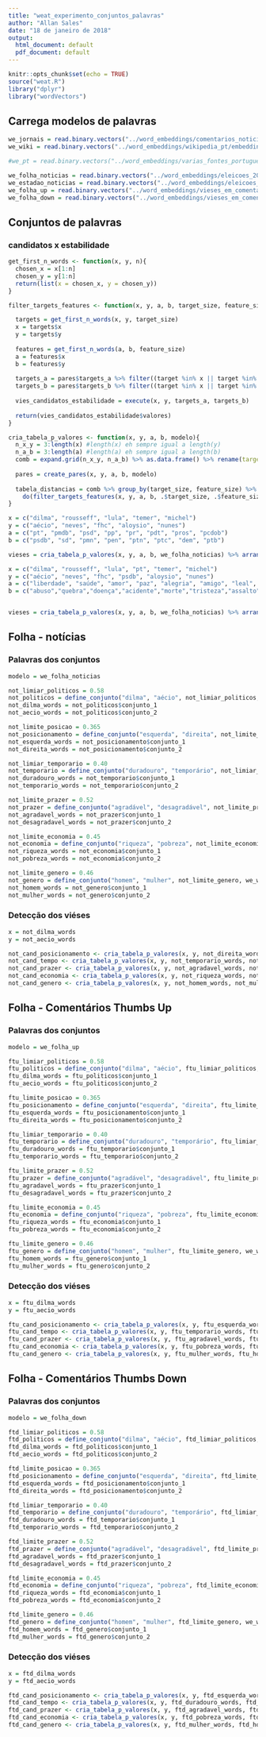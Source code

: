 ```yaml
---
title: "weat_experimento_conjuntos_palavras"
author: "Allan Sales"
date: "18 de janeiro de 2018"
output:
  html_document: default
  pdf_document: default
---
```


```r
knitr::opts_chunk$set(echo = TRUE)
source("weat.R")
library("dplyr")
library("wordVectors")
```

## Carrega modelos de palavras
```r
we_jornais = read.binary.vectors("../word_embeddings/comentarios_noticias_eleicoes_2014/embeddings/noticias_comentarios.bin")
we_wiki = read.binary.vectors("../word_embeddings/wikipedia_pt/embeddings/pt_2.bin")

#we_pt = read.binary.vectors("../word_embeddings/varias_fontes_portugues/skip_s300.txt")

we_folha_noticias = read.binary.vectors("../word_embeddings/eleicoes_2014/embeddings/folha_noticias_eleicao_2014.bin")
we_estadao_noticias = read.binary.vectors("../word_embeddings/eleicoes_2014/embeddings/estadao_noticias_eleicao_2014.bin")
we_folha_up = read.binary.vectors("../word_embeddings/vieses_em_comentarios/embeddings/folha_thumbs_up.bin")
we_folha_down = read.binary.vectors("../word_embeddings/vieses_em_comentarios/embeddings/folha_thumbs_down.bin")
```

## Conjuntos de palavras
### candidatos x estabilidade
```r
get_first_n_words <- function(x, y, n){
  chosen_x = x[1:n]
  chosen_y = y[1:n]
  return(list(x = chosen_x, y = chosen_y))
}

filter_targets_features <- function(x, y, a, b, target_size, feature_size, pares){

  targets = get_first_n_words(x, y, target_size)
  x = targets$x
  y = targets$y
  
  features = get_first_n_words(a, b, feature_size)
  a = features$x
  b = features$y
  
  targets_a = pares$targets_a %>% filter((target %in% x || target %in% y) && (feature %in% a)) 
  targets_b = pares$targets_b %>% filter((target %in% x || target %in% y) && (feature %in% b)) 
  
  vies_candidatos_estabilidade = execute(x, y, targets_a, targets_b)
  
  return(vies_candidatos_estabilidade$valores)
}

cria_tabela_p_valores <- function(x, y, a, b, modelo){
  n_x_y = 3:length(x) #length(x) eh sempre igual a length(y)
  n_a_b = 3:length(a) #length(a) eh sempre igual a length(b)
  comb = expand.grid(n_x_y, n_a_b) %>% as.data.frame() %>% rename(target_size = Var1, feature_size = Var2)
  
  pares = create_pares(x, y, a, b, modelo)
  
  tabela_distancias = comb %>% group_by(target_size, feature_size) %>%
    do(filter_targets_features(x, y, a, b, .$target_size, .$feature_size, pares)) %>% arrange(p_valor, -tam_efeito)
}
```

```r

x = c("dilma", "rousseff", "lula", "temer", "michel")
y = c("aécio", "neves", "fhc", "aloysio", "nunes")
a = c("pt", "pmdb", "psd", "pp", "pr", "pdt", "pros", "pcdob") 
b = c("psdb", "sd", "pmn", "pen", "ptn", "ptc", "dem", "ptb")

vieses = cria_tabela_p_valores(x, y, a, b, we_folha_noticias) %>% arrange(target_size, feature_size)
```
```r
x = c("dilma", "rousseff", "lula", "pt", "temer", "michel")
y = c("aécio", "neves", "fhc", "psdb", "aloysio", "nunes")
a = c("liberdade", "saúde", "amor", "paz", "alegria", "amigo", "leal", "honesto", "sorte", "diploma", "presente", "honra", "família", "céu", "férias")
b = c("abuso","quebra","doença","acidente","morte","tristeza","assalto","desastre","ódio","tragédia","cadeia","pobreza","feio","câncer","matar")


vieses = cria_tabela_p_valores(x, y, a, b, we_folha_noticias) %>% arrange(target_size, feature_size)
```


## Folha - notícias
### Palavras dos conjuntos
```r
modelo = we_folha_noticias

not_limiar_politicos = 0.58
not_politicos = define_conjunto("dilma", "aécio", not_limiar_politicos, we_jornais, modelo)
not_dilma_words = not_politicos$conjunto_1
not_aecio_words = not_politicos$conjunto_2

not_limite_posicao = 0.365
not_posicionamento = define_conjunto("esquerda", "direita", not_limite_posicao, we_jornais, modelo)
not_esquerda_words = not_posicionamento$conjunto_1
not_direita_words = not_posicionamento$conjunto_2

not_limiar_temporario = 0.40
not_temporario = define_conjunto("duradouro", "temporário", not_limiar_temporario, we_wiki, modelo)
not_duradouro_words = not_temporario$conjunto_1
not_temporario_words = not_temporario$conjunto_2

not_limite_prazer = 0.52
not_prazer = define_conjunto("agradável", "desagradável", not_limite_prazer, we_wiki, modelo)
not_agradavel_words = not_prazer$conjunto_1
not_desagradavel_words = not_prazer$conjunto_2

not_limite_economia = 0.45
not_economia = define_conjunto("riqueza", "pobreza", not_limite_economia, we_wiki, modelo)
not_riqueza_words = not_economia$conjunto_1
not_pobreza_words = not_economia$conjunto_2

not_limite_genero = 0.46
not_genero = define_conjunto("homem", "mulher", not_limite_genero, we_wiki, modelo)
not_homem_words = not_genero$conjunto_1
not_mulher_words = not_genero$conjunto_2
```

### Detecção dos viéses
```r
x = not_dilma_words
y = not_aecio_words

not_cand_posicionamento <- cria_tabela_p_valores(x, y, not_direita_words, not_esquerda_words, modelo)
not_cand_tempo <- cria_tabela_p_valores(x, y, not_temporario_words, not_duradouro_words, modelo)
not_cand_prazer <- cria_tabela_p_valores(x, y, not_agradavel_words, not_desagradavel_words, modelo)
not_cand_economia <- cria_tabela_p_valores(x, y, not_riqueza_words, not_pobreza_words, modelo)
not_cand_genero <- cria_tabela_p_valores(x, y, not_homem_words, not_mulher_words, modelo)
```

## Folha - Comentários Thumbs Up
### Palavras dos conjuntos
```r
modelo = we_folha_up

ftu_limiar_politicos = 0.58
ftu_politicos = define_conjunto("dilma", "aécio", ftu_limiar_politicos, we_jornais, modelo)
ftu_dilma_words = ftu_politicos$conjunto_1
ftu_aecio_words = ftu_politicos$conjunto_2

ftu_limite_posicao = 0.365
ftu_posicionamento = define_conjunto("esquerda", "direita", ftu_limite_posicao, we_jornais, modelo)
ftu_esquerda_words = ftu_posicionamento$conjunto_1
ftu_direita_words = ftu_posicionamento$conjunto_2

ftu_limiar_temporario = 0.40
ftu_temporario = define_conjunto("duradouro", "temporário", ftu_limiar_temporario, we_wiki, modelo)
ftu_duradouro_words = ftu_temporario$conjunto_1
ftu_temporario_words = ftu_temporario$conjunto_2

ftu_limite_prazer = 0.52
ftu_prazer = define_conjunto("agradável", "desagradável", ftu_limite_prazer, we_wiki, modelo)
ftu_agradavel_words = ftu_prazer$conjunto_1
ftu_desagradavel_words = ftu_prazer$conjunto_2

ftu_limite_economia = 0.45
ftu_economia = define_conjunto("riqueza", "pobreza", ftu_limite_economia, we_wiki, modelo)
ftu_riqueza_words = ftu_economia$conjunto_1
ftu_pobreza_words = ftu_economia$conjunto_2

ftu_limite_genero = 0.46
ftu_genero = define_conjunto("homem", "mulher", ftu_limite_genero, we_wiki, modelo)
ftu_homem_words = ftu_genero$conjunto_1
ftu_mulher_words = ftu_genero$conjunto_2
```

### Detecção dos viéses
```r
x = ftu_dilma_words
y = ftu_aecio_words

ftu_cand_posicionamento <- cria_tabela_p_valores(x, y, ftu_esquerda_words, ftu_direita_words, modelo)
ftu_cand_tempo <- cria_tabela_p_valores(x, y, ftu_temporario_words, ftu_duradouro_words, modelo)
ftu_cand_prazer <- cria_tabela_p_valores(x, y, ftu_agradavel_words, ftu_desagradavel_words, modelo)
ftu_cand_economia <- cria_tabela_p_valores(x, y, ftu_pobreza_words, ftu_riqueza_words, modelo)
ftu_cand_genero <- cria_tabela_p_valores(x, y, ftu_mulher_words, ftu_homem_words, modelo)
```

## Folha - Comentários Thumbs Down
### Palavras dos conjuntos
```r
modelo = we_folha_down

ftd_limiar_politicos = 0.58
ftd_politicos = define_conjunto("dilma", "aécio", ftd_limiar_politicos, we_jornais, modelo)
ftd_dilma_words = ftd_politicos$conjunto_1
ftd_aecio_words = ftd_politicos$conjunto_2

ftd_limite_posicao = 0.365
ftd_posicionamento = define_conjunto("esquerda", "direita", ftd_limite_posicao, we_jornais, modelo)
ftd_esquerda_words = ftd_posicionamento$conjunto_1
ftd_direita_words = ftd_posicionamento$conjunto_2

ftd_limiar_temporario = 0.40
ftd_temporario = define_conjunto("duradouro", "temporário", ftd_limiar_temporario, we_wiki, modelo)
ftd_duradouro_words = ftd_temporario$conjunto_1
ftd_temporario_words = ftd_temporario$conjunto_2

ftd_limite_prazer = 0.52
ftd_prazer = define_conjunto("agradável", "desagradável", ftd_limite_prazer, we_wiki, modelo)
ftd_agradavel_words = ftd_prazer$conjunto_1
ftd_desagradavel_words = ftd_prazer$conjunto_2

ftd_limite_economia = 0.45
ftd_economia = define_conjunto("riqueza", "pobreza", ftd_limite_economia, we_wiki, modelo)
ftd_riqueza_words = ftd_economia$conjunto_1
ftd_pobreza_words = ftd_economia$conjunto_2

ftd_limite_genero = 0.46
ftd_genero = define_conjunto("homem", "mulher", ftd_limite_genero, we_wiki, modelo)
ftd_homem_words = ftd_genero$conjunto_1
ftd_mulher_words = ftd_genero$conjunto_2
```

### Detecção dos viéses
```r
x = ftd_dilma_words
y = ftd_aecio_words

ftd_cand_posicionamento <- cria_tabela_p_valores(x, y, ftd_esquerda_words, ftd_direita_words, modelo)
ftd_cand_tempo <- cria_tabela_p_valores(x, y, ftd_duradouro_words, ftd_temporario_words, modelo)
ftd_cand_prazer <- cria_tabela_p_valores(x, y, ftd_agradavel_words, ftd_desagradavel_words, modelo)
ftd_cand_economia <- cria_tabela_p_valores(x, y, ftd_pobreza_words, ftd_riqueza_words, modelo)
ftd_cand_genero <- cria_tabela_p_valores(x, y, ftd_mulher_words, ftd_homem_words, modelo)
```